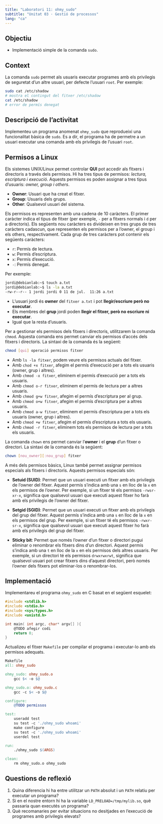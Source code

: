 ```yaml
---
title: "Laboratori 11: ohmy_sudo"
subtitle: "Unitat 03 · Gestió de processos"
lang: "ca"
---
```


## Objectiu

- Implementació simple de la comanda `sudo`.

## Context

La comanda `sudo` permet als usuaris executar programes amb els privilegis de seguretat d'un altre usuari, per defecte l'usuari `root`. Per exemple:

```bash
sudo cat /etc/shadow 
# mostra el contingut del fitxer /etc/shadow
cat /etc/shadow
# error de permís denegat
```

## Descripció de l'activitat

Implementeu un programa anomenat `ohmy_sudo` que reprodueixi una funcionalitat bàsica de `sudo`. Es a dir, el programa ha de permetre a un usuari executar una comanda amb els privilegis de l'usuari `root`.

## Permisos a Linux

Els sistemes UNIX/Linux permet controlar **QUI** pot accedir als fitxers i directoris a través dels permisos. Hi ha tres tipus de permisos: *lectura, escriptura i execució*. Aquests permisos es poden assignar a tres tipus d'usuaris: *owner, group i others*.

- **Owner**: Usuari que ha creat el fitxer.
- **Group**: Usuaris dels grups.
- **Other**: Qualsevol usuari del sistema.

Els permisos es representen amb una cadena de 10 caràcters. El primer caràcter indica el tipus de fitxer (per exemple, `-` per a fitxers normals i `d` per a directoris). Els següents nou caràcters es divideixen en tres grups de tres caràcters cadascun, que representen els permisos per a l'owner, el group i els others, respectivament. Cada grup de tres caràcters pot contenir els següents caràcters:

* `r`: Permís de lectura.
* `w`: Permís d'escriptura.
* `x`: Permís d'execució.
* `-`: Permís denegat.

Per exemple:

```bash
jordi@debianlab:~$ touch a.txt
jordi@debianlab:~$ ls -la a.txt
-rw-r--r-- 1 jordi jordi 0 11 de jul.  11:26 a.txt
```

- L'usuari jordi és **owner** del `fitxer a.txt` i pot **llegir/escriure però no executar**. 
- Els membres del **grup** jordi poden **llegir el fitxer, però no escriure ni executar**. 
- Igual que la resta d'usuaris.

Per a gestionar els permisos dels fitxers i directoris, utilitzarem la comanda `chmod`. Aquesta comanda ens permet canviar els permisos d'accés dels fitxers i directoris. La sintaxi de la comanda és la següent:

```bash
chmod [qui] operació permisos fitxer
```

- Amb `ls -la fitxer`, podem veure els permisos actuals del fitxer.
- Amb `chod +x fitxer`, afegim el permís d'execució per a tots els usuaris (owner, grup i altres).
- Amb `chmod -x fitxer`, eliminem el permís d'execució per a tots els usuaris.
- Amb `chmod o-r fitxer`, eliminem el permís de lectura per a altres usuaris.
- Amb `chmod g+w fitxer`, afegim el permís d'escriptura per al grup.
- Amb `chmod o+w fitxer`, afegim el permís d'escriptura per a altres usuaris.
- Amb `chmod a-w fitxer`, eliminem el permís d'escriptura per a tots els usuaris (owner, grup i altres).
- Amb `chmod +w fitxer`, afegim el permís d'escriptura a tots els usuaris.
- Amb `chmod -r fitxer`, eliminem tots els permisos de lectura per a tots els usuaris.

La comanda `chown` ens permet canviar l'**owner** i el **grup** d'un fitxer o directori. La sintaxi de la comanda és la següent:

```bash
chown [nou_owner][:nou_grup] fitxer
```

A més dels permisos bàsics, Linux també permet assignar permisos especials als fitxers i directoris. Aquests permisos especials són:

- **Setuid (SUID)**: Permet que un usuari executi un fitxer amb els privilegis de l'owner del fitxer. Aquest permís s'indica amb una `s` en lloc de la `x` en els permisos de l'owner. Per exemple, si un fitxer té els permisos `-rwsr-xr-x`, significa que qualsevol usuari que executi aquest fitxer ho farà amb els privilegis de l'owner del fitxer.

- **Setgid (SGID)**: Permet que un usuari executi un fitxer amb els privilegis del grup del fitxer. Aquest permís s'indica amb una `s` en lloc de la `x` en els permisos del grup. Per exemple, si un fitxer té els permisos `-rwxr-sr-x`, significa que qualsevol usuari que executi aquest fitxer ho farà amb els privilegis del grup del fitxer.

- **Sticky bit**: Permet que només l'owner d'un fitxer o directori pugui eliminar o renombrar els fitxers dins d'un directori. Aquest permís s'indica amb una `t` en lloc de la `x` en els permisos dels altres usuaris. Per exemple, si un directori té els permisos `drwxrwxrwt`, significa que qualsevol usuari pot crear fitxers dins d'aquest directori, però només l'owner dels fitxers pot eliminar-los o renombrar-los.

## Implementació

Implementareu el programa `ohmy_sudo` en C basat en el següent esquelet:

```c
#include <stdlib.h>
#include <stdio.h>
#include <sys/types.h>
#include <unistd.h>

int main( int argc, char* argv[] ){
    @TODO afegir codi
    return 0;
}
```

Actualizeu el fitxer `Makefile` per compilar el programa i executar-lo amb els permisos adequats.

```Makefile
Makefile
all: ohmy_sudo

ohmy_sudo: ohmy_sudo.o
	gcc $< -o $@

ohmy_sudo.o: ohmy_sudo.c
	gcc -c $< -o $@

configure:
	@TODO permissos

test:
	useradd test
	su test -c './ohmy_sudo whoami'
	make configure
	su test -c './ohmy_sudo whoami'
	userdel test

run:
	./ohmy_sudo $(ARGS)

clean:
	rm ohmy_sudo.o ohmy_sudo
```

## Questions de reflexió

1. Quina diferencia hi ha entre utilitzar un `PATH` absolut i un `PATH` relatiu per executar un programa?
2. Si en el nostre entorn hi ha la variable `LD_PRELOAD=/tmp/mylib.so`, què passaria quan executés un programa?
3. Què recomanaries per evitar situacions no desitjades en l'execució de programes amb privilegis elevats?